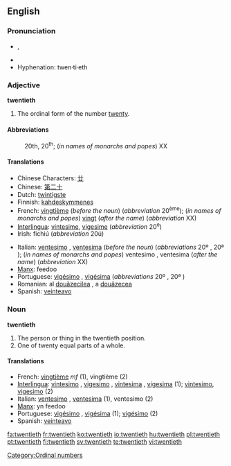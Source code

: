 ==English==

===Pronunciation===
*{{IPA|/ˈtwɛntiəθ/}}, {{SAMPA|/"twEnti@T/}}
*{{audio|en-us-twentieth.ogg|Audio (US)}}
*Hyphenation: twen·ti·eth

===Adjective===
'''twentieth'''

# The ordinal form of the number [[twenty]].

====Abbreviations====
:20th, 20<sup>th</sup>; (''in names of monarchs and popes'') XX

====Translations====
{{top}}
*Chinese Characters: [[廿]]
*Chinese: [[第二十]]
*Dutch: [[twintigste]]
*Finnish: [[kahdeskymmenes]]
*French: [[vingtième]] (''before the noun'') (''abbreviation'' 20<sup>ème</sup>); (''in names of monarchs and popes'') [[vingt]] (''after the name'') (''abbreviation'' XX)
*[[Interlingua]]: [[vintesime]], [[vigesime]] (''abbreviation'' 20<sup>e</sup>)
*Irish: fichiú (''abbreviation'' 20ú)
{{mid}}
*Italian: [[ventesimo]] {{m}}, [[ventesima]] {{f}} (''before the noun'') (''abbreviations'' 20º {{m}}, 20ª {{f}}); (''in names of monarchs and popes'') ventesimo {{m}}, ventesima {{f}} (''after the name'') (''abbreviation'' XX)
*[[Manx]]: feedoo
*Portuguese: [[vigésimo]] {{m}}, [[vigésima]] {{f}} (''abbreviations'' 20º {{m}}, 20ª {{f}})
*Romanian: al [[douăzecilea]] {{m}}, a [[douăzecea]] {{f}}
*Spanish: [[veinteavo]]
{{bottom}}

===Noun===
'''twentieth'''

# The person or thing in the twentieth position.
# One of twenty equal parts of a whole.

====Translations====
{{top}}
*French: [[vingtième]] ''mf'' (1), vingtième {{m}} (2)
*[[Interlingua]]: [[vintesimo]] {{m}}, [[vigesimo]] {{m}}, [[vintesima]] {{f}}, [[vigesima]] {{f}} (1); [[vintesimo]], [[vigesimo]] (2)
*Italian: [[ventesimo]] {{m}}, [[ventesima]] {{f}} (1), ventesimo {{m}} (2)
*[[Manx]]: yn feedoo
*Portuguese: [[vigésimo]] {{m}}, [[vigésima]] {{f}} (1); [[vigésimo]] {{m}} (2)
*Spanish: [[veinteavo]]
{{bottom}}

{{rfc}} <!-- especially the translations -->

[[Category:Ordinal numbers]]

[[fa:twentieth]]
[[fr:twentieth]]
[[ko:twentieth]]
[[io:twentieth]]
[[hu:twentieth]]
[[pl:twentieth]]
[[pt:twentieth]]
[[fi:twentieth]]
[[sv:twentieth]]
[[te:twentieth]]
[[vi:twentieth]]